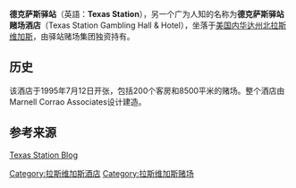 {{Infobox casino
| name = 德克萨斯驿站赌场
| native_name     = Texas Station
| logo            = 
| image           = 
| coordinates     = {{Coord|36.1152|-115.1127|region:US-NV_type:landmark|display=title,inline}}
| location        = [[美国|美国]][[内华达州|内华达州]][[北拉斯维加斯市|北拉斯维加斯市]]
| address         = 2101 Texas Star Lane
| date_opened     = 1995年7月12日
| rooms           = 200
| space_gaming    = (8,500 <sup>m2</sup>)
| casino_type     = 陆上赌场
| owner           = [[驿站赌场|驿站赌场]]
| license_holder  = 
| architect       = 
| names_pre       = 
| footnotes       = 
}}
'''德克萨斯驿站'''（英語：'''Texas Station'''），另一个广为人知的名称为'''德克萨斯驿站赌场酒店'''（Texas Station Gambling Hall & Hotel），坐落于[[美国|美国]][[内华达州|内华达州]][[北拉斯维加斯|北拉斯维加斯]]，由驿站赌场集团独资持有。

== 历史 ==
该酒店于1995年7月12日开张，包括200个客房和8500平米的赌场。整个酒店由Marnell Corrao Associates设计建造。

== 参考来源 ==

<references>{{Cite web |url = http://en.wikipedia.org/wiki/Texas_Station |title = Texas Station |author = Texas Station |date = 18 June 2013 at 03:44 |publisher = wiki |language = 英语 |accessdate = 2014-05-01 |archive-date = 2015-03-09 |archive-url = https://web.archive.org/web/20150309194405/http://en.wikipedia.org/wiki/Texas_Station |dead-url = no }}</references>
[https://web.archive.org/web/20140505160421/http://texasstation.blog.com/ Texas Station Blog]<references>{{Cite web |url = http://texasstation.blog.com |title = Texas Station Blog |author = Texas Station |date = 28 March 2013 at 16:55 |publisher = Texas Station |language = 英语 |deadurl = yes |archiveurl = https://web.archive.org/web/20140505160421/http://texasstation.blog.com/ |archivedate = 2014年5月5日 }}</references>
[[Category:拉斯维加斯酒店|Category:拉斯维加斯酒店]]
[[Category:拉斯维加斯赌场|Category:拉斯维加斯赌场]]